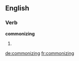 
==English==

===Verb===
'''commonizing'''

# {{present participle of|commonize}}

[[de:commonizing]]
[[fr:commonizing]]